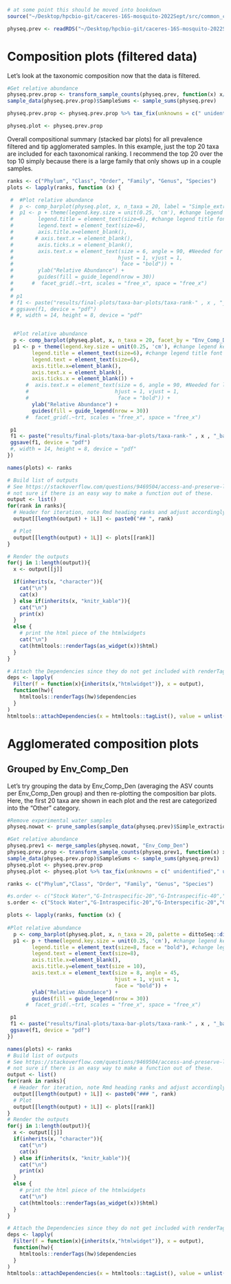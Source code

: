 ```r
# at some point this should be moved into bookdown
source("~/Desktop/hpcbio-git/caceres-16S-mosquito-2022Sept/src/common_code.R", local = knitr::knit_global())
```

```r
physeq.prev <- readRDS("~/Desktop/hpcbio-git/caceres-16S-mosquito-2022Sept/results/phyloseq.prevfiltered.RDS")
```

# Composition plots (filtered data)

Let's look at the taxonomic composition now that the data is filtered.

```r
#Get relative abundance
physeq.prev.prop <- transform_sample_counts(physeq.prev, function(x) x/sum(x) )
sample_data(physeq.prev.prop)$SampleSums <- sample_sums(physeq.prev)

physeq.prev.prop <- physeq.prev.prop %>% tax_fix(unknowns = c(" unidentified"," uncultured", " Clostridiaceae_bacterium", " Clostridium_sp.", " uncultured_bacterium", " uncultured_prokaryote", " unidentified_eubacterium"))

physeq.plot <- physeq.prev.prop
```

Overall compositional summary (stacked bar plots) for all prevalence filtered and tip agglomerated samples.  In this example, just the top 20 taxa are included for each taxonomical ranking. I recommend the top 20 over the top 10 simply because there is a large family that only shows up in a couple samples.

```r
ranks <- c("Phylum", "Class", "Order", "Family", "Genus", "Species")
plots <- lapply(ranks, function (x) { 

 #  #Plot relative abundance
 #  p <- comp_barplot(physeq.plot, x, n_taxa = 20, label = "Simple_extraction", facet_by = "Env_Comp_Den", palette = dittoSeq::dittoColors())
 #  p1 <- p + theme(legend.key.size = unit(0.25, 'cm'), #change legend key size
 #        legend.title = element_text(size=6), #change legend title font size
 #        legend.text = element_text(size=6),
 #        axis.title.x=element_blank(),
 #       # axis.text.x = element_blank(),
 #        axis.ticks.x = element_blank(),
 #        axis.text.x = element_text(size = 6, angle = 90, #Needed for labels
 #                                  hjust = 1, vjust = 1,
 #                                   face = "bold")) +
 #        ylab("Relative Abundance") +
 #        guides(fill = guide_legend(nrow = 30))
 #      #  facet_grid(.~trt, scales = "free_x", space = "free_x")
 # 
 # p1
 # f1 <- paste("results/final-plots/taxa-bar-plots/taxa-rank-" , x , "_barplot_top20_splitby_Env_Comp_Den_wLabels.pdf", sep = "")
 # ggsave(f1, device = "pdf")
 # #, width = 14, height = 8, device = "pdf"


  #Plot relative abundance
  p <- comp_barplot(physeq.plot, x, n_taxa = 20, facet_by = "Env_Comp_Den", palette = dittoSeq::dittoColors())
  p1 <- p + theme(legend.key.size = unit(0.25, 'cm'), #change legend key size
        legend.title = element_text(size=6), #change legend title font size
        legend.text = element_text(size=6),
        axis.title.x=element_blank(),
        axis.text.x = element_blank(),
        axis.ticks.x = element_blank()) +
      #  axis.text.x = element_text(size = 6, angle = 90, #Needed for labels
      #                            hjust = 1, vjust = 1,
      #                             face = "bold")) +
        ylab("Relative Abundance") +
        guides(fill = guide_legend(nrow = 30))
      #  facet_grid(.~trt, scales = "free_x", space = "free_x")

 p1
 f1 <- paste("results/final-plots/taxa-bar-plots/taxa-rank-" , x , "_barplot_top20_splitby_Env_Comp_Den.pdf", sep = "")
 ggsave(f1, device = "pdf")
 #, width = 14, height = 8, device = "pdf"
})

names(plots) <- ranks

# Build list of outputs
# See https://stackoverflow.com/questions/9469504/access-and-preserve-list-names-in-lapply-function for example
# not sure if there is an easy way to make a function out of these.
output <- list()
for(rank in ranks){
  # Header for iteration, note Rmd heading ranks and adjust accordingly
  output[[length(output) + 1L]] <- paste0("## ", rank)

  # Plot
  output[[length(output) + 1L]] <- plots[[rank]]
}

# Render the outputs
for(j in 1:length(output)){
  x <- output[[j]]

  if(inherits(x, "character")){
    cat("\n")
    cat(x)
  } else if(inherits(x, "knitr_kable")){
    cat("\n")
    print(x)
  }
  else {
    # print the html piece of the htmlwidgets
    cat("\n")
    cat(htmltools::renderTags(as_widget(x))$html)
  }
}
```

```r
# Attach the Dependencies since they do not get included with renderTags(...)$html
deps <- lapply(
  Filter(f = function(x){inherits(x,"htmlwidget")}, x = output),
  function(hw){
    htmltools::renderTags(hw)$dependencies
  }
)
htmltools::attachDependencies(x = htmltools::tagList(), value = unlist(deps,recursive=FALSE))
```


# Agglomerated composition plots

## Grouped by Env_Comp_Den

Let's try grouping the data by Env_Comp_Den (averaging the ASV counts per Env_Comp_Den group) and then re-plotting the composition bar plots. Here, the first 20 taxa are shown in each plot and the rest are categorized into the "Other" category.

```r
#Remove experimental water samples
physeq.nowat <- prune_samples(sample_data(physeq.prev)$Simple_extraction != "Water", physeq.prev)

#Get relative abundance
physeq.prev1 <- merge_samples(physeq.nowat, "Env_Comp_Den")
physeq.prev.prop <- transform_sample_counts(physeq.prev1, function(x) x/sum(x) )
sample_data(physeq.prev.prop)$SampleSums <- sample_sums(physeq.prev1)
physeq.plot <- physeq.prev.prop
physeq.plot <- physeq.plot %>% tax_fix(unknowns = c(" unidentified"," uncultured", " Clostridiaceae_bacterium", " Clostridium_sp.", " uncultured_bacterium", " uncultured_prokaryote", " unidentified_eubacterium"))
```



```r
ranks <- c("Phylum","Class", "Order", "Family", "Genus", "Species")

#s.order <- c("Stock Water","G-Intraspecific-20","G-Intraspecific-40","G-Interspecific-20","G-Interspecific-40","GN-Intraspecific-20","GN-Intraspecific-40","GN-Interspecific-20","GN-Interspecific-40")
s.order <- c("Stock Water","G-Intraspecific-20","G-Interspecific-20","G-Intraspecific-40","G-Interspecific-40","GN-Intraspecific-20","GN-Interspecific-20","GN-Intraspecific-40","GN-Interspecific-40")

plots <- lapply(ranks, function (x) { 
  
#Plot relative abundance
  p <- comp_barplot(physeq.plot, x, n_taxa = 20, palette = dittoSeq::dittoColors(), sample_order = s.order)
  p1 <- p + theme(legend.key.size = unit(0.25, 'cm'), #change legend key size
        legend.title = element_text(size=8, face = "bold"), #change legend title font size
        legend.text = element_text(size=8),
        axis.title.x=element_blank(),
        axis.title.y=element_text(size = 10),
        axis.text.x = element_text(size = 8, angle = 45, 
                                   hjust = 1, vjust = 1,
                                   face = "bold")) +
        ylab("Relative Abundance") +
        guides(fill = guide_legend(nrow = 30))
      #  facet_grid(.~trt, scales = "free_x", space = "free_x")

 p1
 f1 <- paste("results/final-plots/taxa-bar-plots/taxa-rank-" , x , "_barplot_top20_groupedby_Env_Comp_Den_NO-EXP-WAT.pdf", sep = "")
 ggsave(f1, device = "pdf")
})

names(plots) <- ranks
# Build list of outputs
# See https://stackoverflow.com/questions/9469504/access-and-preserve-list-names-in-lapply-function for example
# not sure if there is an easy way to make a function out of these.
output <- list()
for(rank in ranks){
  # Header for iteration, note Rmd heading ranks and adjust accordingly
  output[[length(output) + 1L]] <- paste0("### ", rank)
  # Plot
  output[[length(output) + 1L]] <- plots[[rank]]
}
# Render the outputs
for(j in 1:length(output)){
  x <- output[[j]]
  if(inherits(x, "character")){
    cat("\n")
    cat(x)
  } else if(inherits(x, "knitr_kable")){
    cat("\n")
    print(x)
  }
  else {
    # print the html piece of the htmlwidgets
    cat("\n")
    cat(htmltools::renderTags(as_widget(x))$html)
  }
}
```


```r
# Attach the Dependencies since they do not get included with renderTags(...)$html
deps <- lapply(
  Filter(f = function(x){inherits(x,"htmlwidget")}, x = output),
  function(hw){
    htmltools::renderTags(hw)$dependencies
  }
)
htmltools::attachDependencies(x = htmltools::tagList(), value = unlist(deps,recursive=FALSE))
```



<!-- ## Grouped by Extr_Env & Split by Density -->

<!-- Since Intra- versus Interspecific doesn't seem to be as interesting, let's try grouping the data by Extr_Env and then re-plotting the composition bar plots and splitting the bar plots by Density. Here, the first 20 taxa are shown in each plot and the rest are categorized into the "Other" category. -->

<!-- ```{r, warning=FALSE} -->
<!-- #Get relative abundance -->
<!-- physeq.prev1 <- merge_samples(physeq.prev, "Extr_Env") -->
<!-- physeq.prev.prop <- transform_sample_counts(physeq.prev1, function(x) x/sum(x) ) -->
<!-- sample_data(physeq.prev.prop)$SampleSums <- sample_sums(physeq.prev1) -->
<!-- physeq.plot <- physeq.prev.prop -->
<!-- physeq.plot <- physeq.plot %>% tax_fix(unknowns = c(" unidentified"," uncultured", " Clostridiaceae_bacterium", " Clostridium_sp.", " uncultured_bacterium", " uncultured_prokaryote", " unidentified_eubacterium")) -->
<!-- ``` -->



<!-- ```{r, results='asis', fig.keep='all', message = FALSE, warning = FALSE, echo = FALSE} -->
<!-- ranks <- c("Phylum","Class", "Order", "Family", "Genus", "Species") -->

<!-- s.order <- c("W_G","W_GN","ML_G","ML_GN") -->

<!-- plots <- lapply(ranks, function (x) {  -->

<!-- #Plot relative abundance -->
<!--   p <- comp_barplot(physeq.plot, x, n_taxa = 20, palette = dittoSeq::dittoColors(), sample_order = s.order) -->
<!--   p1 <- p + theme(legend.key.size = unit(0.25, 'cm'), #change legend key size -->
<!--         legend.title = element_text(size=8, face = "bold"), #change legend title font size -->
<!--         legend.text = element_text(size=8), -->
<!--         axis.title.x=element_blank(), -->
<!--         axis.title.y=element_text(size = 10), -->
<!--         axis.text.x = element_text(size = 8,  -->
<!--                                    hjust = 1, vjust = 1, -->
<!--                                    face = "bold")) + -->
<!--         ylab("Relative Abundance") + -->
<!--         guides(fill = guide_legend(nrow = 30)) -->
<!--       #  facet_grid(.~trt, scales = "free_x", space = "free_x") -->

<!--  p1 -->
<!--  f1 <- paste("../results/final-plots/taxa-rank-" , x , "_barplot_top20_groupedby_Extr_Env_splitby_Density.pdf", sep = "") -->
<!--  ggsave(f1, device = "pdf") -->
<!-- }) -->

<!-- names(plots) <- ranks -->
<!-- # Build list of outputs -->
<!-- # See https://stackoverflow.com/questions/9469504/access-and-preserve-list-names-in-lapply-function for example -->
<!-- # not sure if there is an easy way to make a function out of these. -->
<!-- output <- list() -->
<!-- for(rank in ranks){ -->
<!--   # Header for iteration, note Rmd heading ranks and adjust accordingly -->
<!--   output[[length(output) + 1L]] <- paste0("### ", rank) -->
<!--   # Plot -->
<!--   output[[length(output) + 1L]] <- plots[[rank]] -->
<!-- } -->
<!-- # Render the outputs -->
<!-- for(j in 1:length(output)){ -->
<!--   x <- output[[j]] -->
<!--   if(inherits(x, "character")){ -->
<!--     cat("\n") -->
<!--     cat(x) -->
<!--   } else if(inherits(x, "knitr_kable")){ -->
<!--     cat("\n") -->
<!--     print(x) -->
<!--   } -->
<!--   else { -->
<!--     # print the html piece of the htmlwidgets -->
<!--     cat("\n") -->
<!--     cat(htmltools::renderTags(as_widget(x))$html) -->
<!--   } -->
<!-- } -->
<!-- ``` -->